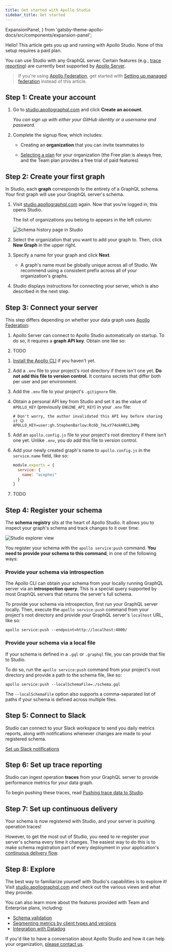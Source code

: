 ```yaml
---
title: Get started with Apollo Studio
sidebar_title: Get started
---
```





  ExpansionPanel,
} from 'gatsby-theme-apollo-docs/src/components/expansion-panel';

Hello! This article gets you up and running with Apollo Studio. None of this setup requires a paid plan.

You can use Studio with any GraphQL server. Certain features (e.g., [trace reporting](setup-analytics/)) are currently best supported by [Apollo Server](https://www.apollographql.com/docs/apollo-server/).

> If you're using [Apollo Federation](https://www.apollographql.com/docs/apollo-server/federation/introduction/), get started with [Setting up managed federation](managed-federation/setup/) instead of this article.

## Step 1: Create your account

1. Go to [studio.apollographql.com](https://studio.apollographql.com/) and click **Create an account**. 

    _You can sign up with either your GitHub identity or a username and password._

2. Complete the signup flow, which includes:

    * Creating an **organization** that you can invite teammates to

    * [Selecting a plan](https://www.apollographql.com/pricing/) for your organization (the Free plan is always free, and the Team plan provides a free trial of paid features)

## Step 2: Create your first graph

In Studio, each **graph** corresponds to the entirety of a GraphQL schema. Your first graph will use your GraphQL server's schema.

1. Visit [studio.apollographql.com](https://studio.apollographql.com/) again. Now that you're logged in, this opens Studio.

    The list of organizations you belong to appears in the left column:

    <img src="./img//organization-list.png" class="screenshot" alt="Schema history page in Studio"></img>

2. Select the organization that you want to add your graph to. Then, click **New Graph** in the upper right.

3. Specify a name for your graph and click **Next**.

    * A graph's name must be globally unique across all of Studio. We recommend using a consistent prefix across all of your organization's graphs.

4. Studio displays instructions for connecting your server, which is also described in the next step.

## Step 3: Connect your server

This step differs depending on whether your data graph uses [Apollo Federation](https://www.apollographql.com/docs/apollo-server/federation/introduction/):

<ExpansionPanel title="My data graph DOESN'T use Apollo Federation">

1. Apollo Server can connect to Apollo Studio automatically on startup. To do so, it requires a **graph API key**. Obtain one like so:

    <ObtainGraphApiKey/>

2. TODO

</ExpansionPanel>

<ExpansionPanel title="My data graph DOES use Apollo Federation">

1. [Install the Apollo CLI](https://www.apollographql.com/docs/devtools/cli/#download-and-install) if you haven't yet.

2. Add a `.env` file to your project's root directory if there isn't one yet. **Do not add this file to version control.** It contains secrets that differ both per user and per environment.

3. Add the `.env` file to your project's `.gitignore` file.

4. Obtain a personal API key from Studio and set it as the value of `APOLLO_KEY` (previously `ENGINE_API_KEY`) in your `.env` file:

    <ObtainPersonalApiKey />
    
    ```python:title=.env
    # Don't worry, the author invalidated this API key before sharing it 😉
    APOLLO_KEY=user:gh.StephenBarlow:Rc6D_7mLxY74okHRCL2HMg
    ```

4. Add an `apollo.config.js` file to your project's root directory if there isn't one yet. Unlike `.env`, you _do_ add this file to version control.

5. Add your newly created graph's name to `apollo.config.js` in the `service.name` field, like so:

    ```js{3}:title=apollo.config.js
    module.exports = {
      service: {
        name: "acephei"
      }
    }
    ```

6. TODO

</ExpansionPanel>


## Step 4: Register your schema

The **schema registry** sits at the heart of Apollo Studio. It allows you to inspect your graph's schema and track changes to it over time:

<img src="./img//explorer.jpg" class="screenshot" alt="Studio explorer view"></img>

You register your schema with the `apollo service:push` command. **You need to provide your schema to this command**, in one of the following ways:

### Provide your schema via introspection

The Apollo CLI can obtain your schema from your locally running GraphQL server via an **introspection query**. This is a special query supported by most GraphQL servers that returns the server's full schema.

To provide your schema via introspection, first run your GraphQL server locally. Then, execute the `apollo service:push` command from your project's root directory and provide your GraphQL server's `localhost` URL, like so:

```
apollo service:push --endpoint=http://localhost:4000/
```

### Provide your schema via a local file

If your schema is defined in a `.gql` or `.graphql` file, you can provide that file to Studio.

To do so, run the `apollo service:push` command from your project's root directory and provide a path to the schema file, like so:

```
apollo service:push --localSchemaFile=./schema.gql
```

The `--localSchemaFile` option also supports a comma-separated list of paths if your schema is defined across multiple files.

## Step 5: Connect to Slack

Studio can connect to your Slack workspace to send you daily metrics reports, along with notifications whenever changes are made to your registered schema.

[Set up Slack notifications](https://www.apollographql.com/docs/graph-manager/slack-integration/#setup)

## Step 6: Set up trace reporting

Studio can ingest operation **traces** from your GraphQL server to provide performance metrics for your data graph.

To begin pushing these traces, read [Pushing trace data to Studio](setup-analytics/).

## Step 7: Set up continuous delivery

Your schema is now registered with Studio, and your server is pushing operation traces!

However, to get the most out of Studio, you need to _re_-register your server's schema every time it changes. The easiest way to do this is to make schema registration part of every deployment in your application's [continuous delivery flow](schema-registry/#registering-with-continuous-delivery).

## Step 8: Explore

The best way to familiarize yourself with Studio's capabilities is to explore it! Visit [studio.apollographql.com](https://studio.apollographql.com/) and check out the various views and what they provide.

You can also learn more about the features provided with Team and Enterprise plans, including:

* [Schema validation](schema-validation)
* [Segmenting metrics by client types and versions](client-awareness)
* [Integration with Datadog](datadog-integration)

If you'd like to have a conversation about Apollo Studio and how it can help your organization, [please contact us](https://www.apollographql.com/contact-sales).
